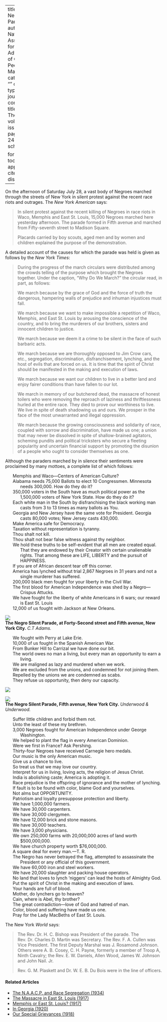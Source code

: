 
---
title: 'The Negro Silent Parade'
author: National Association for the Advancement of Colored People
date: Mar. 1917
categories: 
  - ""
citation: 
  type: article-journal
  container-title: The Crisis
  volume: 14
  issue: 5
  page: 241-244
google-scholar: true

format:
  html:
    toc: false
    appendix-cite-as: display
---


On the afternoon of Saturday July 28, a vast body of Negroes marched through the streets of New York in silent protest against the recent race riots and outrages. The *New York American* says:

> In silent protest against the recent killing of Negroes in race riots in Waco, Memphis and East St. Louis, 15,000 Negroes marched here yesterday afternoon. The parade formed in Fifth avenue and marched from Fifty-seventh street to Madison Square. <p> Placards carried by boy scouts, aged men and by women and children explained the purpose of the demonstration.

A detailed account of the causes for which the parade was held is given as follows by the *New York Times*:    

> During the progress of the march circulars were distributed among the crowds telling of the purpose which brought the Negroes together. Under the caption, "Why Do We March?" the circular read, in part, as follows: <p> We march because by the grace of God and the force of truth the dangerous, hampering walls of prejudice and inhuman injustices must fall.<p> We march because we want to make impossible a repetition of Waco, Memphis, and East St. Louis by arousing the conscience of the country, and to bring the murderers of our brothers, sisters and innocent children to justice. <p>  We march because we deem it a crime to be silent in the face of such barbaric acts. <p> We march because we are thoroughly opposed to Jim Crow cars, etc., segregation, discrimination, disfranchisement, lynching, and the host of evils that are forced on us. It is time that the spirit of Christ should be manifested in the making and execution of laws.<p> We march because we want our children to live in a better land and enjoy fairer conditions than have fallen to our lot. <p> We march in memory of our butchered dead, the massacre of honest toilers who were removing the reproach of laziness and thriftlessness hurled at the entire race. They died to prove our worthiness to live. We live in spite of death shadowing us and ours. We prosper in the face of the most unwarranted and illegal oppression.    <p> We march because the growing consciousness and solidarity of race, coupled with sorrow and discrimination, have made us one; a union that may never be dissolved in spite of shallow-brained agitators, scheming pundits and political tricksters who secure a fleeting popularity and uncertain financial support by promoting the disunion of a people who ought to consider themselves as one.

Although the paraders marched by in silence their sentiments were proclaimed by many mottoes, a complete list of which follows:

<ul style="list-style: none; padding-left: 3rem;">
 <li style="text-indent: -1.5rem;">Memphis and Waco&mdash;Centers of American Culture?
<li style="text-indent: -1.5rem;">Alabama needs 75,000 Ballots to elect 10 Congressmen. Minnesota needs 300,000. How do they do it?
<li style="text-indent: -1.5rem;">350,000 voters in the South have as much political power as the 1,500,000 voters of New York State. How do they do it?
<li style="text-indent: -1.5rem;">Each white man in the South by disfranchising the black working man casts from 3 to 13 times as many ballots as You.
<li style="text-indent: -1.5rem;">Georgia and New Jersey have the same vote for President. Georgia casts 80,000 votes; New Jersey casts 430,000.   
<li style="text-indent: -1.5rem;">Make America safe for Democracy.
<li style="text-indent: -1.5rem;">Taxation without representation is tyranny.
<li style="text-indent: -1.5rem;">Thou shalt not kill.
<li style="text-indent: -1.5rem;">Thou shalt not bear false witness against thy neighbor.    
<li style="text-indent: -1.5rem;">We hold these truths to be self-evident that all men are created equal. That they are endowed by their Creator with certain unalienable rights. That among these are LIFE, LIBERTY and the pursuit of HAPPINESS.
<li style="text-indent: -1.5rem;"><li style="text-indent: -1.5rem;">If you are of African descent tear off this corner.   
<li style="text-indent: -1.5rem;">America has lynched without trial 2,867 Negroes in 31 years and not a single murderer has suffered.     
<li style="text-indent: -1.5rem;">200,000 black men fought for your liberty in the Civil War.
<li style="text-indent: -1.5rem;">The first blood for American Independence was shed by a Negro---Crispus Attucks.  
<li style="text-indent: -1.5rem;">We have fought for the liberty of white Americans in 6 wars; our reward is East St. Louis  
<li style="text-indent: -1.5rem;">12,000 of us fought with Jackson at New Orleans.
</ul>

![](../../../Images/nsp_1.jpg)  
**The Negro Silent Parade, at Forty-Second street and Fifth avenue, New York City.**  *C.T Adams.*
<ul style="list-style: none; padding-left: 3rem;">

<li style="text-indent: -1.5rem;">We fought with Perry at Lake Erie.     
<li style="text-indent: -1.5rem;">10,000 of us fought in the Spanish American War.       
<li style="text-indent: -1.5rem;">From Bunker Hill to Carrizal we have done our bit.      
<li style="text-indent: -1.5rem;">The world owes no man a living, but every man an opportunity to earn a living.      
<li style="text-indent: -1.5rem;">We are maligned as lazy and murdered when we work.
<li style="text-indent: -1.5rem;">We are excluded from the unions, and condemned for not joining them.        
<li style="text-indent: -1.5rem;">Repelled by the unions we are condemned as scabs.
<li style="text-indent: -1.5rem;">They refuse us opportunity, then deny our capacity.
</ul>

![](../../../Images/nsp_2.jpg)   

![](../../../Images/nsp_3.jpg)    
**The Negro Silent Parade, Fifth avenue, New York City.**  *Underwood & Underwood.*

<ul style="list-style: none; padding-left: 3rem;">
<li style="text-indent: -1.5rem;">Suffer little children and forbid them not.
<li style="text-indent: -1.5rem;">Unto the least of these my brethren.      
<li style="text-indent: -1.5rem;">3,000 Negroes fought for American Independence under George Washington.    
<li style="text-indent: -1.5rem;">We helped to plant the flag in every American Dominion.       
<li style="text-indent: -1.5rem;">Were we first in France? Ask Pershing.        
<li style="text-indent: -1.5rem;">Thirty-four Negroes have received Carnegie hero medals.       
<li style="text-indent: -1.5rem;">Our music is the only American music.      
<li style="text-indent: -1.5rem;">Give us a chance to live.        
<li style="text-indent: -1.5rem;">So treat us that we may love our country.        
<li style="text-indent: -1.5rem;">Interpret for us in living, loving acts, the religion of Jesus Christ.        
<li style="text-indent: -1.5rem;">India is abolishing caste; America is adopting it.        
<li style="text-indent: -1.5rem;">Race prejudice is the offspring of ignorance and the mother of lynching.       
<li style="text-indent: -1.5rem;">If fault is to be found with color, blame God and yourselves.    
<li style="text-indent: -1.5rem;">Not alms but OPPORTUNITY.      
<li style="text-indent: -1.5rem;">Patriotism and loyalty presuppose protection and liberty.       
<li style="text-indent: -1.5rem;">We have 1,000,000 farmers.        
<li style="text-indent: -1.5rem;">We have 30,000 carpenters.       
<li style="text-indent: -1.5rem;">We have 30,000 clergymen.        
<li style="text-indent: -1.5rem;">We have 12,000 brick and stone masons.     
<li style="text-indent: -1.5rem;">We have 30,000 teachers.       
<li style="text-indent: -1.5rem;">We have 3,000 physicians.        
<li style="text-indent: -1.5rem;">We own 250,000 farms with 20,000,000 acres of land worth $500,000,000.        
<li style="text-indent: -1.5rem;">We have church property worth $76,000,000.  
<li style="text-indent: -1.5rem;"> A square deal for every man.---T. R.        
<li style="text-indent: -1.5rem;">The Negro has never betrayed the flag, attempted to assassinate the President or any official of this government.        
<li style="text-indent: -1.5rem;">We have 60,000 iron and steel workers.    
<li style="text-indent: -1.5rem;">We have 20,000 slaughter and packing house operators.        
<li style="text-indent: -1.5rem;">No land that loves to lynch 'niggers' can lead the hosts of Almighty God.    
<li style="text-indent: -1.5rem;">Put the spirit of Christ in the making and execution of laws.
<li style="text-indent: -1.5rem;">Your hands are full of blood.  
<li style="text-indent: -1.5rem;">Mother, do lynchers go to heaven?       
<li style="text-indent: -1.5rem;">Cain, where is Abel, thy brother?      
<li style="text-indent: -1.5rem;">The great contradiction---love of God and hatred of man.
<li style="text-indent: -1.5rem;">Color, blood and suffering have made us one.     
<li style="text-indent: -1.5rem;">Pray for the Lady MacBeths of East St. Louis.
</ul>

The New York *World* says:

> The Rev. Dr. H. C. Bishop was President of the parade. The Rev. Dr. Charles D. Martin was Secretary. The Rev. F. A. Cullen was Vice President. The first Deputy Marshal was J. Rosamond Johnson. Others were A. B. Cosey, C. H. Payne, formerly a member of Troop A, Ninth Cavalry; the Rev. E. W. Daniels, Allen Wood, James W. Johnson and John Nail. Jr. <p>Rev. G. M. Plaskett and Dr. W. E. B. Du Bois were in the line of officers.

<!-- Similar articles start here -->
<div  class="clear-wrap"></div>

#### Related Articles

* [The N.A.A.C.P. and Race Segregation (1934)](/Volumes/41/02/naacp_and_race_segregation.html)
* [The Massacre in East St. Louis (1917)](/Volumes/14/05/massacre_of_east_st_louis.html)
* [Memphis or East St. Louis? (1917)](/Volumes/14/03/memphis_or_east_st_louis.html)
* [In Georgia (1920)](/Volumes/20/03/in-georgia.html)
* [Our Special Grievances (1918)](/Volumes/16/05/our_special_greivances.html)

<!-- Similar articles end here -->